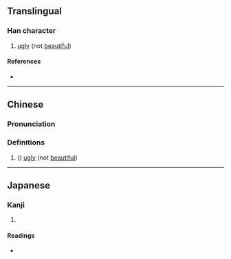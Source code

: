 {{character info/new}}
==Translingual==

===Han character===
{{Han char|rn=9|rad=人|as=14|sn=16|four=|canj=OSIT,OSMT|ids=⿰亻監}}

# [[ugly]] (not [[beautiful]])

====References====
* {{Han ref|kx=0120.010|dkj=01229|dj=0253.160|hdz=10230.050|uh=5116|ud=20758}}

----

==Chinese==
{{zh-forms}}

===Pronunciation===
{{zh-pron
|m=lán
|c=laam4
|mc=y
|oc=y
|ma=
|cat=a
}}

===Definitions===
{{zh-hanzi}}

# ({{zh-only|儖儳}}) [[ugly]] (not [[beautiful]])

----

==Japanese==

===Kanji===
{{ja-kanji|grade=|rs=人14}}

# {{defn|lang=ja|sort=人14}}

====Readings====
* {{ja-readings|on=[[らん]] (ran)|kun=[[みにくい]] (minikui)}}